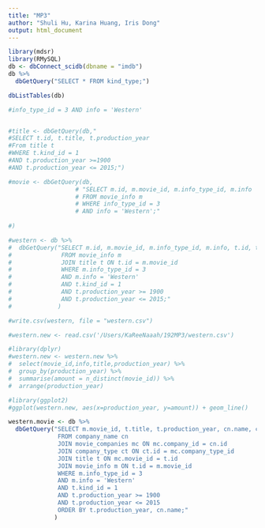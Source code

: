 ```yaml
---
title: "MP3"
author: "Shuli Hu, Karina Huang, Iris Dong"
output: html_document
---
```


```r
library(mdsr)
library(RMySQL)
db <- dbConnect_scidb(dbname = "imdb")
db %>%
  dbGetQuery("SELECT * FROM kind_type;")
```

```r
dbListTables(db)
```
```r
#info_type_id = 3 AND info = 'Western'


#title <- dbGetQuery(db,"
#SELECT t.id, t.title, t.production_year
#From title t
#WHERE t.kind_id = 1
#AND t.production_year >=1900
#AND t.production_year <= 2015;")

```

```r
#movie <- dbGetQuery(db,
                   # "SELECT m.id, m.movie_id, m.info_type_id, m.info
                   # FROM movie_info m
                   # WHERE info_type_id = 3
                   # AND info = 'Western';"
  
#)

```

```r
#western <- db %>%
#  dbGetQuery("SELECT m.id, m.movie_id, m.info_type_id, m.info, t.id, t.title, t.production_year
#              FROM movie_info m
#              JOIN title t ON t.id = m.movie_id
#              WHERE m.info_type_id = 3
#              AND m.info = 'Western'
#              AND t.kind_id = 1
#              AND t.production_year >= 1900
#              AND t.production_year <= 2015;"
#             )
```

```r
#write.csv(western, file = "western.csv")
```


```r
#western.new <- read.csv('/Users/KaReeNaaah/192MP3/western.csv')
```

```r
#library(dplyr)
#western.new <- western.new %>%
#  select(movie_id,info,title,production_year) %>%
#  group_by(production_year) %>%
#  summarise(amount = n_distinct(movie_id)) %>%
#  arrange(production_year)
```

```r
#library(ggplot2)
#ggplot(western.new, aes(x=production_year, y=amount)) + geom_line()
```


```r
western.movie <- db %>%
  dbGetQuery("SELECT m.movie_id, t.title, t.production_year, cn.name, ct.kind
              FROM company_name cn
              JOIN movie_companies mc ON mc.company_id = cn.id
              JOIN company_type ct ON ct.id = mc.company_type_id
              JOIN title t ON mc.movie_id = t.id
              JOIN movie_info m ON t.id = m.movie_id
              WHERE m.info_type_id = 3
              AND m.info = 'Western'
              AND t.kind_id = 1
              AND t.production_year >= 1900
              AND t.production_year <= 2015
              ORDER BY t.production_year, cn.name;"
             )
```




















